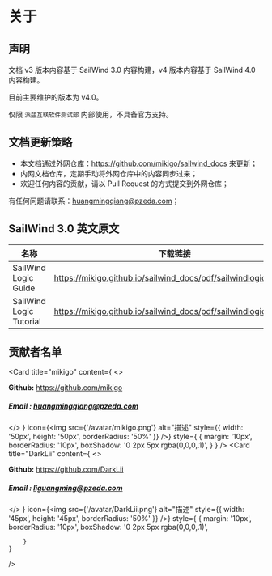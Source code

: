 
# 关于

## 声明

文档 v3 版本内容基于 SailWind 3.0 内容构建，v4 版本内容基于 SailWind 4.0 内容构建。

目前主要维护的版本为 v4.0。

仅限 `派兹互联软件测试部` 内部使用，不具备官方支持。

## 文档更新策略

- 本文档通过外网仓库：https://github.com/mikigo/sailwind_docs 来更新；
- 内网文档仓库，定期手动将外网仓库中的内容同步过来；
- 欢迎任何内容的贡献，请以 Pull Request 的方式提交到外网仓库；

有任何问题请联系：huangmingqiang@pzeda.com；

## SailWind 3.0 英文原文

| 名称                    | 下载链接                                                     |
| ----------------------- | ------------------------------------------------------------ |
| SailWind Logic Guide    | https://mikigo.github.io/sailwind_docs/pdf/sailwindlogic_gd.pdf |
| SailWind Logic Tutorial | https://mikigo.github.io/sailwind_docs/pdf/sailwindlogic_tut.pdf |

## 贡献者名单

<Card
    title="mikigo"
    content={
        <>
            <p><b>Github:</b> https://github.com/mikigo</p>
            <h5><b>Email  :</b> huangmingqiang@pzeda.com</h5>
        </>
    }
    icon={<img src={'/avatar/mikigo.png'} alt="描述" style={{ width: '50px', height: '50px', borderRadius: '50%' }} />}
    style={
        {
          margin: '10px',
          borderRadius: '10px',
          boxShadow: '0 2px 5px rgba(0,0,0,.1)',
        }
    }
/>
<Card
    title="DarkLii"
    content={
        <>
            <p><b>Github:</b> https://github.com/DarkLii</p>
            <h5><b>Email  :</b> liguangming@pzeda.com</h5>
        </>
    }
    icon={<img src={'/avatar/DarkLii.png'} alt="描述" style={{ width: '45px', height: '45px', borderRadius: '50%' }} />}
        style={
        {
          margin: '10px',
          borderRadius: '10px',
          boxShadow: '0 2px 5px rgba(0,0,0,.1)',

        }
    }
/>

